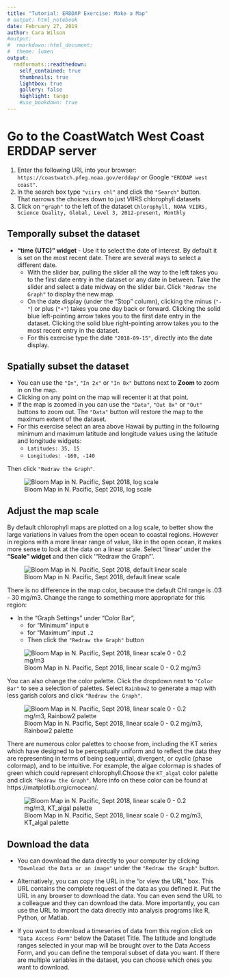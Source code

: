 ---
title: "Tutorial: ERDDAP Exercise: Make a Map"
# output: html_notebook
date: February 27, 2019
author: Cara Wilson
#output:
#  rmarkdown::html_document:
#  theme: lumen
output:
  rmdformats::readthedown:
    self_contained: true
    thumbnails: true
    lightbox: true
    gallery: false
    highlight: tango
    #use_bookdown: true
---



#  Go to the CoastWatch West Coast ERDDAP server  


1. Enter the following URL into your browser: `https://coastwatch.pfeg.noaa.gov/erddap/`  or Google `"ERDDAP west coast"`.  
2. In the search box type `"viirs chl"` and click the `"Search"` button.  
That narrows the choices down to just VIIRS chlorophyll datasets
3. Click on `"graph"` to the left of the dataset `Chlorophyll, NOAA VIIRS, Science Quality, Global, Level 3, 2012-present, Monthly`


## Temporally subset the dataset

* __"time (UTC)" widget__ - Use it to select the date of interest. By default it is set on the most recent date. There are several ways to select a different date.  
    * With the slider bar, pulling the slider all the way to the left takes you to the first date entry in the dataset or any date in between. Take the slider and select a date midway on the slider bar. Click `"Redraw the Graph"` to display the new map. 
    * On the date display (under the "Stop" column), clicking the minus (`"-"`) or plus (`"+"`) takes you one day back or forward. Clicking the solid blue left-pointing arrow takes you to the first date entry in the dataset. Clicking the solid blue right-pointing arrow takes you to the most recent entry in the dataset. 
    * For this exercise type the date `"2018-09-15"`, directly into the date display. 
    
## Spatially subset the dataset
* You can use the `"In"`, `"In 2x"` or `"In 8x"` buttons next to __Zoom__ to zoom in on the map.
* Clicking on any point on the map will recenter it at that point. 
* If the map is zoomed in you can use the `"Data"`, `"Out 8x"` or `"Out"` buttons to zoom out.  The `"Data"` button will restore the map to the maximum extent of the dataset.
* For this exercise select an area above Hawaii by putting in the following minimum and maximum latitude and longitude values using the latitude and longitude widgets: 
    * `Latitudes: 35, 15`
    * `Longitudes: -160, -140`  

Then click `"Redraw the Graph"`. 

![Bloom Map in N. Pacific, Sept 2018, log scale](images/ChlMap1.png)

## Adjust the map scale 

By default chlorophyll maps are plotted on a log scale, to better show the large variations in values from the open ocean to coastal regions.  However in regions with a more linear range of value, like in the open ocean, it makes more sense to look at the data on a linear scale.  Select 'linear' under the __"Scale" widget__  and then click '"Redraw the Graph"'. 

![Bloom Map in N. Pacific, Sept 2018, default linear scale](images/map2.png)

There is no difference in the map color, because the default Chl range is .03 - 30 mg/m3. Change the range to something more appropriate for this region:

* In the "Graph Settings" under  "Color Bar", 
    * for "Minimum" input `0` 
    * for "Maximum" input `.2` 
    * Then click the `"Redraw the Graph"` button
    
![Bloom Map in N. Pacific, Sept 2018, linear scale 0 - 0.2 mg/m3](images/map3.png)    

You can also change the color palette. Click the dropdown next to `"Color Bar"` to see a selection of palettes. 
Select `Rainbow2` to generate a map with less garish colors and click `"Redraw the Graph"`.

![Bloom Map in N. Pacific, Sept 2018, linear scale 0 - 0.2 mg/m3, Rainbow2 palette](images/map4.png)   

There are numerous color palettes to choose from, including the KT series which have designed to be perceptually uniform and to reflect the data they are representing in terms of being sequential, divergent, or cyclic (phase colormap), and to be intuitive. For example, the algae colormap is shades of green which could represent chlorophyll.Choose the `KT_algal` color palette  and click `"Redraw the Graph"`.  More info on these color can be found at https://matplotlib.org/cmocean/. 


![Bloom Map in N. Pacific, Sept 2018, linear scale 0 - 0.2 mg/m3, KT_algal palette](images/ChlMapKT.png)

## Download the data

* You can download the data directly to your computer by clicking `"Download the Data or an image"` under the `"Redraw the Graph"` button. 

* Alternatively, you can copy the URL in the "or view the URL" box. This URL contains the complete request of the data as you defined it. Put the URL in any browser to download the data. You can even send the URL to a colleague and they can download the data. More importantly, you can use the URL to import the data directly into analysis programs like R, Python, or Matlab. 

* If you want to download a timeseries of data from this region click on `"Data Access Form"` below the Dataset Title.   The latitude and longitude ranges selected in your map will be brought over to the Data Access Form, and you can define the temporal subset of data you want. If there are multiple variables in the dataset, you can choose which ones you want to download.  